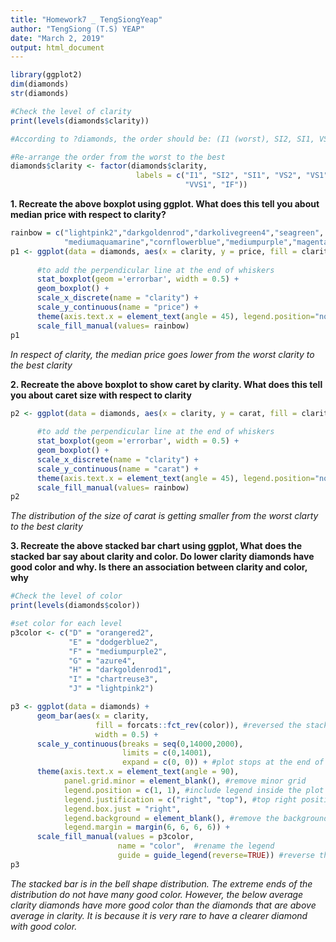 ---
title: "Homework7 _ TengSiongYeap"
author: "TengSiong (T.S) YEAP"
date: "March 2, 2019"
output: html_document
---

```{r}
library(ggplot2)
dim(diamonds)
str(diamonds)
```

```{r}
#Check the level of clarity
print(levels(diamonds$clarity))

#According to ?diamonds, the order should be: (I1 (worst), SI2, SI1, VS2, VS1, VVS2, VVS1, IF (best)), which is different than what is being stated in the assignment as well

#Re-arrange the order from the worst to the best
diamonds$clarity <- factor(diamonds$clarity,
                            labels = c("I1", "SI2", "SI1", "VS2", "VS1", "VVS2",
                                       "VVS1", "IF")) 
```
**1. Recreate the above boxplot using ggplot. What does this tell you about median price with respect to clarity?**
```{r}
rainbow = c("lightpink2","darkgoldenrod","darkolivegreen4","seagreen",
            "mediumaquamarine","cornflowerblue","mediumpurple","magenta1")
p1 <- ggplot(data = diamonds, aes(x = clarity, y = price, fill = clarity)) + 
  
      #to add the perpendicular line at the end of whiskers
      stat_boxplot(geom ='errorbar', width = 0.5) +
      geom_boxplot() +
      scale_x_discrete(name = "clarity") +
      scale_y_continuous(name = "price") +
      theme(axis.text.x = element_text(angle = 45), legend.position="none") +
      scale_fill_manual(values= rainbow)
p1
```

*In respect of clarity, the median price goes lower from the worst clarity to the best clarity*

**2.	Recreate the above boxplot to show caret by clarity. What does this tell you about caret size with respect to clarity**
```{r}
p2 <- ggplot(data = diamonds, aes(x = clarity, y = carat, fill = clarity)) + 
  
      #to add the perpendicular line at the end of whiskers
      stat_boxplot(geom ='errorbar', width = 0.5) +
      geom_boxplot() +
      scale_x_discrete(name = "clarity") +
      scale_y_continuous(name = "carat") +
      theme(axis.text.x = element_text(angle = 45), legend.position="none") +
      scale_fill_manual(values= rainbow)
p2
```

*The distribution of the size of carat is getting smaller from the worst clarty to the best clarity*

**3.	Recreate the above stacked bar chart using ggplot, What does the stacked bar say about clarity and color. Do lower clarity diamonds have good color and why. Is there an association between clarity and color, why**
```{r}
#Check the level of color
print(levels(diamonds$color))
```
```{r, fig.width=5, fig.height=6}
#set color for each level
p3color <- c("D" = "orangered2",
             "E" = "dodgerblue2",
             "F" = "mediumpurple2",
             "G" = "azure4",
             "H" = "darkgoldenrod1",
             "I" = "chartreuse3",
             "J" = "lightpink2")

p3 <- ggplot(data = diamonds) +
      geom_bar(aes(x = clarity, 
                   fill = forcats::fct_rev(color)), #reversed the stacked bar
                   width = 0.5) +
      scale_y_continuous(breaks = seq(0,14000,2000),
                         limits = c(0,14001),
                         expand = c(0, 0)) + #plot stops at the end of y-tick
      theme(axis.text.x = element_text(angle = 90),
            panel.grid.minor = element_blank(), #remove minor grid
            legend.position = c(1, 1), #include legend inside the plot
            legend.justification = c("right", "top"), #top right position
            legend.box.just = "right",
            legend.background = element_blank(), #remove the background of the legend
            legend.margin = margin(6, 6, 6, 6)) + 
      scale_fill_manual(values = p3color, 
                        name = "color",  #rename the legend
                        guide = guide_legend(reverse=TRUE)) #reverse the order
p3
```

*The stacked bar is in the bell shape distribution. The extreme ends of the distribution do not have many good color. However, the below average clarity diamonds have more good color than the diamonds that are above average in clarity. It is because it is very rare to have a clearer diamond with good color.*